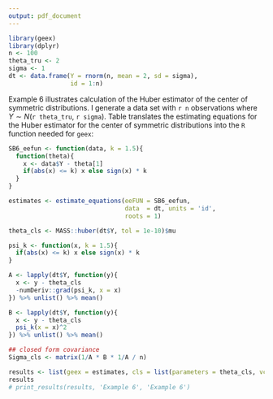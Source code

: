 ```yaml
---
output: pdf_document
---
```


```r
library(geex)
library(dplyr)
n <- 100
theta_tru <- 2
sigma <- 1
dt <- data.frame(Y = rnorm(n, mean = 2, sd = sigma),
                 id = 1:n)
```

Example 6 illustrates calculation of the Huber estimator of the center of symmetric distributions. I generate a data set with `r n` observations where $Y \sim N$(`r theta_tru`, `r sigma`). Table \ref{ex6} translates the estimating equations for the Huber estimator for the center of symmetric distributions into the `R` function needed for `geex`:

\begin{table}[H]
\centering
\label{ex6}
\caption{Translating math to code}
\begin{tabular}{cc}
$\psi_k(Y_i, \theta) = 
\begin{pmatrix}
(Y_i - \theta) * I(|(Y_i - \theta)| \leq k) + k * sgn(Y_i - \theta)\\
\end{pmatrix}$ &
\begin{minipage}{3in}
\begin{verbatim}
SB6_eefun <- function(data, k = 1.5){
  function(theta){
    x <- data$Y - theta[1]
    if(abs(x) <= k) x else sign(x) * k
  }
}
\end{verbatim}
\end{minipage}
\end{tabular}
\end{table}

```r
SB6_eefun <- function(data, k = 1.5){
  function(theta){
    x <- data$Y - theta[1]
    if(abs(x) <= k) x else sign(x) * k
  }
}
```

```r
estimates <- estimate_equations(eeFUN = SB6_eefun, 
                                data  = dt, units = 'id', 
                                roots = 1)
```

```r
theta_cls <- MASS::huber(dt$Y, tol = 1e-10)$mu

psi_k <- function(x, k = 1.5){
  if(abs(x) <= k) x else sign(x) * k
}

A <- lapply(dt$Y, function(y){
  x <- y - theta_cls
  -numDeriv::grad(psi_k, x = x)
}) %>% unlist() %>% mean()

B <- lapply(dt$Y, function(y){
  x <- y - theta_cls
  psi_k(x = x)^2
}) %>% unlist() %>% mean()

## closed form covariance
Sigma_cls <- matrix(1/A * B * 1/A / n)
```

```r
results <- list(geex = estimates, cls = list(parameters = theta_cls, vcov = Sigma_cls))
results
# print_results(results, 'Example 6', 'Example 6')
```
